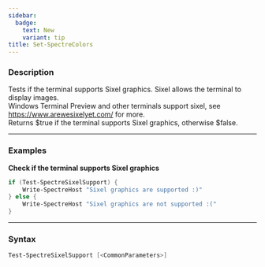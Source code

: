 ```yaml
---
sidebar:
  badge:
    text: New
    variant: tip
title: Set-SpectreColors
---
```









### Description

Tests if the terminal supports Sixel graphics. Sixel allows the terminal to display images.  
Windows Terminal Preview and other terminals support sixel, see https://www.arewesixelyet.com/ for more.  
Returns $true if the terminal supports Sixel graphics, otherwise $false.



---


### Examples
**Check if the terminal supports Sixel graphics**  

```powershell
if (Test-SpectreSixelSupport) {
    Write-SpectreHost "Sixel graphics are supported :)"
} else {
    Write-SpectreHost "Sixel graphics are not supported :("
}
```


---


### Syntax
```powershell
Test-SpectreSixelSupport [<CommonParameters>]
```
